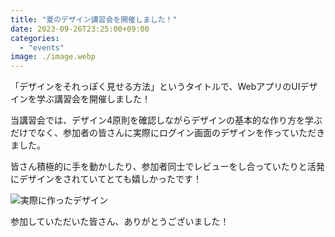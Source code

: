 ```yaml
---
title: "夏のデザイン講習会を開催しました！"
date: 2023-09-26T23:25:00+09:00
categories:
  - "events"
image: ./image.webp
---
```


「デザインをそれっぽく見せる方法」というタイトルで、WebアプリのUIデザインを学ぶ講習会を開催しました！

当講習会では、デザイン4原則を確認しながらデザインの基本的な作り方を学ぶだけでなく、参加者の皆さんに実際にログイン画面のデザインを作っていただきました。

皆さん積極的に手を動かしたり、参加者同士でレビューをし合っていたりと活発にデザインをされていてとても嬉しかったです！

![実際に作ったデザイン](./image2.webp)

参加していただいた皆さん、ありがとうございました！
